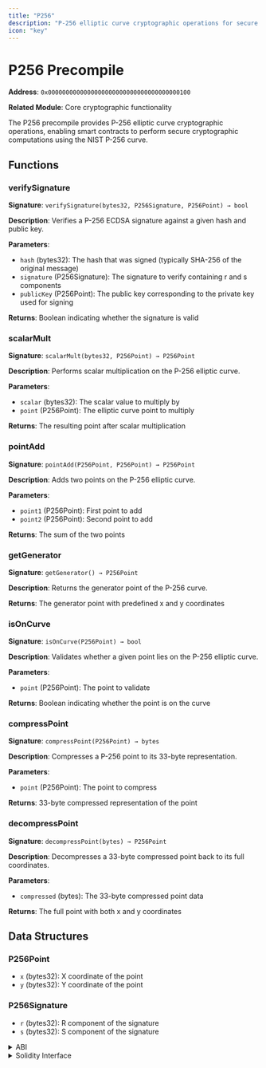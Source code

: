```yaml
---
title: "P256"
description: "P-256 elliptic curve cryptographic operations for secure communications and digital signatures"
icon: "key"
---
```


# P256 Precompile

**Address**: `0x0000000000000000000000000000000000000100`

**Related Module**: Core cryptographic functionality

The P256 precompile provides P-256 elliptic curve cryptographic operations, enabling smart contracts to perform secure cryptographic computations using the NIST P-256 curve.

## Functions

### verifySignature

**Signature**: `verifySignature(bytes32, P256Signature, P256Point) → bool`

**Description**: Verifies a P-256 ECDSA signature against a given hash and public key.

**Parameters**:
- `hash` (bytes32): The hash that was signed (typically SHA-256 of the original message)
- `signature` (P256Signature): The signature to verify containing r and s components
- `publicKey` (P256Point): The public key corresponding to the private key used for signing

**Returns**: Boolean indicating whether the signature is valid

### scalarMult

**Signature**: `scalarMult(bytes32, P256Point) → P256Point`

**Description**: Performs scalar multiplication on the P-256 elliptic curve.

**Parameters**:
- `scalar` (bytes32): The scalar value to multiply by
- `point` (P256Point): The elliptic curve point to multiply

**Returns**: The resulting point after scalar multiplication

### pointAdd

**Signature**: `pointAdd(P256Point, P256Point) → P256Point`

**Description**: Adds two points on the P-256 elliptic curve.

**Parameters**:
- `point1` (P256Point): First point to add
- `point2` (P256Point): Second point to add

**Returns**: The sum of the two points

### getGenerator

**Signature**: `getGenerator() → P256Point`

**Description**: Returns the generator point of the P-256 curve.

**Returns**: The generator point with predefined x and y coordinates

### isOnCurve

**Signature**: `isOnCurve(P256Point) → bool`

**Description**: Validates whether a given point lies on the P-256 elliptic curve.

**Parameters**:
- `point` (P256Point): The point to validate

**Returns**: Boolean indicating whether the point is on the curve

### compressPoint

**Signature**: `compressPoint(P256Point) → bytes`

**Description**: Compresses a P-256 point to its 33-byte representation.

**Parameters**:
- `point` (P256Point): The point to compress

**Returns**: 33-byte compressed representation of the point

### decompressPoint

**Signature**: `decompressPoint(bytes) → P256Point`

**Description**: Decompresses a 33-byte compressed point back to its full coordinates.

**Parameters**:
- `compressed` (bytes): The 33-byte compressed point data

**Returns**: The full point with both x and y coordinates

## Data Structures

### P256Point
- `x` (bytes32): X coordinate of the point
- `y` (bytes32): Y coordinate of the point

### P256Signature
- `r` (bytes32): R component of the signature
- `s` (bytes32): S component of the signature

<details>
<summary>ABI</summary>

```json
[
  {
    "inputs": [
      {"internalType": "bytes32", "name": "hash", "type": "bytes32"},
      {
        "components": [
          {"internalType": "bytes32", "name": "r", "type": "bytes32"},
          {"internalType": "bytes32", "name": "s", "type": "bytes32"}
        ],
        "internalType": "struct P256Signature",
        "name": "signature",
        "type": "tuple"
      },
      {
        "components": [
          {"internalType": "bytes32", "name": "x", "type": "bytes32"},
          {"internalType": "bytes32", "name": "y", "type": "bytes32"}
        ],
        "internalType": "struct P256Point",
        "name": "publicKey",
        "type": "tuple"
      }
    ],
    "name": "verifySignature",
    "outputs": [{"internalType": "bool", "name": "isValid", "type": "bool"}],
    "stateMutability": "view",
    "type": "function"
  },
  {
    "inputs": [
      {"internalType": "bytes32", "name": "scalar", "type": "bytes32"},
      {
        "components": [
          {"internalType": "bytes32", "name": "x", "type": "bytes32"},
          {"internalType": "bytes32", "name": "y", "type": "bytes32"}
        ],
        "internalType": "struct P256Point",
        "name": "point",
        "type": "tuple"
      }
    ],
    "name": "scalarMult",
    "outputs": [
      {
        "components": [
          {"internalType": "bytes32", "name": "x", "type": "bytes32"},
          {"internalType": "bytes32", "name": "y", "type": "bytes32"}
        ],
        "internalType": "struct P256Point",
        "name": "result",
        "type": "tuple"
      }
    ],
    "stateMutability": "view",
    "type": "function"
  },
  {
    "inputs": [
      {
        "components": [
          {"internalType": "bytes32", "name": "x", "type": "bytes32"},
          {"internalType": "bytes32", "name": "y", "type": "bytes32"}
        ],
        "internalType": "struct P256Point",
        "name": "point1",
        "type": "tuple"
      },
      {
        "components": [
          {"internalType": "bytes32", "name": "x", "type": "bytes32"},
          {"internalType": "bytes32", "name": "y", "type": "bytes32"}
        ],
        "internalType": "struct P256Point",
        "name": "point2",
        "type": "tuple"
      }
    ],
    "name": "pointAdd",
    "outputs": [
      {
        "components": [
          {"internalType": "bytes32", "name": "x", "type": "bytes32"},
          {"internalType": "bytes32", "name": "y", "type": "bytes32"}
        ],
        "internalType": "struct P256Point",
        "name": "result",
        "type": "tuple"
      }
    ],
    "stateMutability": "view",
    "type": "function"
  },
  {
    "inputs": [],
    "name": "getGenerator",
    "outputs": [
      {
        "components": [
          {"internalType": "bytes32", "name": "x", "type": "bytes32"},
          {"internalType": "bytes32", "name": "y", "type": "bytes32"}
        ],
        "internalType": "struct P256Point",
        "name": "generator",
        "type": "tuple"
      }
    ],
    "stateMutability": "pure",
    "type": "function"
  },
  {
    "inputs": [
      {
        "components": [
          {"internalType": "bytes32", "name": "x", "type": "bytes32"},
          {"internalType": "bytes32", "name": "y", "type": "bytes32"}
        ],
        "internalType": "struct P256Point",
        "name": "point",
        "type": "tuple"
      }
    ],
    "name": "isOnCurve",
    "outputs": [{"internalType": "bool", "name": "isOnCurve", "type": "bool"}],
    "stateMutability": "pure",
    "type": "function"
  },
  {
    "inputs": [
      {
        "components": [
          {"internalType": "bytes32", "name": "x", "type": "bytes32"},
          {"internalType": "bytes32", "name": "y", "type": "bytes32"}
        ],
        "internalType": "struct P256Point",
        "name": "point",
        "type": "tuple"
      }
    ],
    "name": "compressPoint",
    "outputs": [{"internalType": "bytes", "name": "compressed", "type": "bytes"}],
    "stateMutability": "pure",
    "type": "function"
  },
  {
    "inputs": [
      {"internalType": "bytes", "name": "compressed", "type": "bytes"}
    ],
    "name": "decompressPoint",
    "outputs": [
      {
        "components": [
          {"internalType": "bytes32", "name": "x", "type": "bytes32"},
          {"internalType": "bytes32", "name": "y", "type": "bytes32"}
        ],
        "internalType": "struct P256Point",
        "name": "point",
        "type": "tuple"
      }
    ],
    "stateMutability": "pure",
    "type": "function"
  }
]
```

</details>

<details>
<summary>Solidity Interface</summary>

```solidity
// SPDX-License-Identifier: MIT
pragma solidity ^0.8.0;

struct P256Point {
    bytes32 x;                      // X coordinate of the point
    bytes32 y;                      // Y coordinate of the point
}

struct P256Signature {
    bytes32 r;                      // R component of the signature
    bytes32 s;                      // S component of the signature
}

interface IP256 {
    /**
     * @dev Verifies a P-256 ECDSA signature
     * @param hash The hash that was signed
     * @param signature The signature to verify
     * @param publicKey The public key to verify against
     * @return isValid Whether the signature is valid
     */
    function verifySignature(
        bytes32 hash,
        P256Signature memory signature,
        P256Point memory publicKey
    ) external view returns (bool isValid);

    /**
     * @dev Performs scalar multiplication on the P-256 curve
     * @param scalar The scalar to multiply by
     * @param point The point to multiply
     * @return result The resulting point
     */
    function scalarMult(
        bytes32 scalar,
        P256Point memory point
    ) external view returns (P256Point memory result);

    /**
     * @dev Adds two points on the P-256 curve
     * @param point1 First point to add
     * @param point2 Second point to add
     * @return result The sum of the two points
     */
    function pointAdd(
        P256Point memory point1,
        P256Point memory point2
    ) external view returns (P256Point memory result);

    /**
     * @dev Gets the generator point of the P-256 curve
     * @return generator The generator point
     */
    function getGenerator() external pure returns (P256Point memory generator);

    /**
     * @dev Validates if a point is on the P-256 curve
     * @param point The point to validate
     * @return isOnCurve Whether the point is on the curve
     */
    function isOnCurve(P256Point memory point) external pure returns (bool isOnCurve);

    /**
     * @dev Compresses a P-256 point to 33 bytes
     * @param point The point to compress
     * @return compressed The compressed point representation
     */
    function compressPoint(P256Point memory point) external pure returns (bytes memory compressed);

    /**
     * @dev Decompresses a 33-byte representation to a P-256 point
     * @param compressed The compressed point data
     * @return point The decompressed point
     */
    function decompressPoint(bytes memory compressed) external pure returns (P256Point memory point);
}
```

</details>